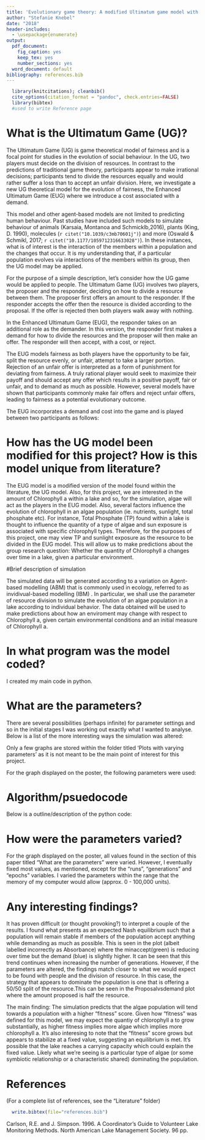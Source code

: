 ---
title: 'Evolutionary game theory: A modified Ultimatum game model with algae as players'
author: "Stefanie Knebel"
date: "2018"
header-includes:
  - \usepackage{enumerate}
output:
  pdf_document:
    fig_caption: yes
    keep_tex: yes
    number_sections: yes
  word_document: default
bibliography: references.bib
---

```{r, echo=FALSE}
  library(knitcitations); cleanbib()
  cite_options(citation_format = "pandoc", check.entries=FALSE)
  library(bibtex)
  #used to write Reference page  
```

# What is the Ultimatum Game (UG)?

The Ultimatum Game (UG) is game theoretical model of fairness and is a
focal point for studies in the evolution of social behaviour. In the UG,
two players must decide on the division of resources. In contrast to the
predictions of traditional game theory, participants appear to make
irrational decisions; participants tend to divide the resources equally
and would rather suffer a loss than to accept an unfair division. Here,
we investigate a new UG theoretical model for the evolution of fairness,
the Enhanced Ultimatum Game (EUG) where we introduce a cost associated
with a demand.

This model and other agent-based models are not limited to predicting human behaviour. Past studies have included such models to simulate behaviour of animals (Karsaia, Montanoa and Schmicklb,2016), plants (King, D. 1990), molecules (`r citet("10.1039/c3mb70601j")`) and more (Oswald & Schmikl, 2017; `r citet("10.1177/1059712316633028")`). In these instances, what is of interest is the interaction of the members within a population and the changes that occur. It is my understanding that, if a particular population evolves via interactions of the members within its group, then the UG model may be applied. 

For the purpose of a simple description, let's consider how the UG game would be applied to people. The Ultimatum Game (UG) involves two players, the proposer and the
responder, deciding on how to divide a resource between them. The
proposer first offers an amount to the responder. If the responder
accepts the offer then the resource is divided according to the
proposal. If the offer is rejected then both players walk away with
nothing.

In the Enhanced Ultimatum Game (EUG), the responder takes on an additional role as the
demander. In this version, the responder first makes a demand for how to
divide the resources and the proposer will then make an offer. The
responder will then accept, with a cost, or reject.

The EUG models fairness as both players have the opportunity to be fair,
split the resource evenly, or unfair, attempt to take a larger portion.
Rejection of an unfair offer is interpreted as a form of punishment for
deviating from fairness. A truly rational player would seek to maximize
their payoff and should accept any offer which results in a positive
payoff, fair or unfair, and to demand as much as possible. However,
several models have shown that participants commonly make fair offers
and reject unfair offers, leading to fairness as a potential
evolutionary outcome.

The EUG incorporates a demand and cost into the game and is played
between two participants as follows:
\begin{itemize}
    \item There are $n$ dollars to be divided 
    \item The responder demands an amount $d$ such that $0<d<n$
    \item The proposer then makes an offer $p$
    \item The responder has a minimum, $M$, that they are willing to accept such that $M \leq d$
    \item There is a cost to not giving a $d = M$. cost $= c(d-M)$, $c>0$.
    \item If $p \leq M$ then the dollars are divided accordingly. If $P>M$ then both receive zero dollars
\end{itemize}

# How has the UG model been modified for this project? How is this model unique from literature?

The EUG model is a modified version of the model found within the literature, the UG model. Also, for this project, we are interested in the amount of Chlorophyll a within a lake and so, for the simulation, algae will act as the players in the EUG model. Also, several factors influence the evolution of chlorophyll in an algae population (ie. nutrients, sunlight, total phosphate etc). For instance, Total Phosphate (TP) found within a lake is thought to influence the quantity of a type of algae and sun exposure is associated with specific chlorophyll types. Therefore, for the purposes of this project, one may view TP and sunlight exposure as the resource to be divided in the EUG model. This will allow us to make predictions about the group research question: Whether the quantity of Chlorophyll a changes over time in a lake, given a particular environment. 

#Brief description of simulation

The simulated data will be generated according to a variation on Agent-based modelling (ABM) that is
commonly used in ecology, referred to as invidivual-based modelling (IBM) . In particular, we shall use the
parameter of resource division to simulate the evolution of an algae population in a lake according to individual
behavior. The data obtained will be used to make predictions about how an enviroment may change with respect to Chlorophyll a, given certain environmental conditions and an initial measure of Chlorophyll a. 

# In what program was the model coded?

I created my main code in python.

# What are the parameters? 

There are several possibilities (perhaps infinite) for parameter settings and so in the initial stages I was working out exactly what I wanted to analyse. Below is a list of the more interesting ways the simulation was altered:
\begin{itemize}
	\item Created a data set from various distributions (ie. poisson distribution and varied lambda)
	\item Varied the cost parameter (ie. instead of n(D-MA) for some n>0, I tried n(D-2P+MA) for some n>0 etc).
	\item Introduced a resource probability parameter such that the resource available to any one alga would vary according to a normal distribution.
	\item Created an algae-type parameter (based on chlorophyll a vs. b) that was associated with proposal values.  
	\item there ended up being many versions of this code! 
\end{itemize}
Only a few graphs are stored within the folder titled 'Plots with varying parameters' as it is not meant to be the main point of interest for this project.

For the graph displayed on the poster, the following parameters were used:
\begin{itemize}
  \item resource = 20           (Amount of resource to be divided)
  \item cost = 2              (Cost for demanding more than MA)
  \item runs = 1                (Number of interactions)
  \item popsize = 100          (population size/Number of algae)
  \item generations = 1000       (Number of generations)
  \item tsize = 4              (Tournament size)
  \item pmr=0.05            (Point mutation rate for proposal)
  \item mdr=0.5             (Point mutation rate for demand and MA)
  \item epoch=20
\end{itemize}

# Algorithm/psuedocode

Below is a outline/description of the python code:

\begin{enumerate}[\{1\}]
\item Import necessary packages (numpy and matplotlib.pyplot)
\item Define variables (resource, cost, runs, popsize, generations, tsize, pmr, mdr, epoch)
\item Create main loop. 
	\begin{enumerate}[i)]
		\item Create characteristics of population: create an array for each alga within the population. Within each array describes the structure of the alga. The array contains 23 cells [3,4,2,6,2,14,15,13,2,6,7,8,6,4,3,3,7,8,9,9,7,18,0].
The first 20 cells correspond to proposal values that the alga will make, dependent on the demands. For example, if a second agla demands 3, then the first alga will propose the amount found in the 4th cell of the array. If the second alga demands 4, then the first alga will propose the amount found in the 5th cell of its array, and so on. The 21st cell is the alga's minaccept value, the 22nd is it's demand value, and the 23rd slot is it's fitness score. Suppose there is a population of n algae then n 23 celled arrays are created.   
		\item Population interacts: Have each member of the population interact with all other members of the population twice, once as the demander and again as the proposer. Calculate and append fitness scores. Continue for g generations. 
		\item Point mutation: Pull out a few members of the population, choose the two members with the highest fitness scores and have them produce two "offspring" that will replace two existing algae that have the lowest fitness scores.
		\item Stats: calculate average, minimum and maximum fitness scores across epochs
		\item Plot: Create graph of maximum, minimum, and average fitness scores vs epoch
			\end{enumerate}
\end{enumerate}

# How were the parameters varied?

For the graph displayed on the poster, all values found in the section of this paper titled "What are the parameters" were varied. However, I eventually fixed most values, as mentioned, except for the "runs", "generations" and "epochs" variables. I varied the parameters within the range that the memory of my computer would allow (approx. 0 - 100,000 units).  

# Any interesting findings?

It has proven difficult (or thought provoking?) to interpret a couple of the results. I found what presents as an expected Nash equilibrium such that a population will remain stable if members of the population accept anything while demanding as much as possible. This is seen in the plot (albeit labelled incorrectly as Absorbance) where the minaccept(green) is reducing over time but the demand (blue) is slightly higher. It can be seen that this trend continues when increasing the number of generations.  However, if the parameters are altered, the findings match closer to what we would expect to be found with people and the division of resource. In this case, the strategy that appears to dominate the population is one that is offering a 50/50 split of the resource.This can be seen in the Proposalvsdemand plot where the amount proposed is half the resource.

The main finding: The simulation predicts that the algae population will tend towards a population with a higher "fitness" score. Given how "fitness" was defined for this model, we may expect the quantiy of chlorophyll a to grow substantially, as higher fitness implies more algae which implies more chlorophyll a. It's also interesing to note that the "fitness" score grows but appears to stabilize at a fixed value, suggesting an equilibrium is met. It's possible that the lake reaches a carrying capacity which could explain the fixed value. Likely what we're seeing is a particular type of algae (or some symbiotic relationship or a characteristic shared) dominating the population.

# References 
(For a complete list of references, see the "Literature" folder)

```{r, warning=FALSE, message=FALSE, echo=FALSE} 
  write.bibtex(file="references.bib")
```

Carlson, R.E. and J. Simpson. 1996. A Coordinator's Guide to Volunteer Lake Monitoring Methods. North American Lake Management Society. 96 pp.
